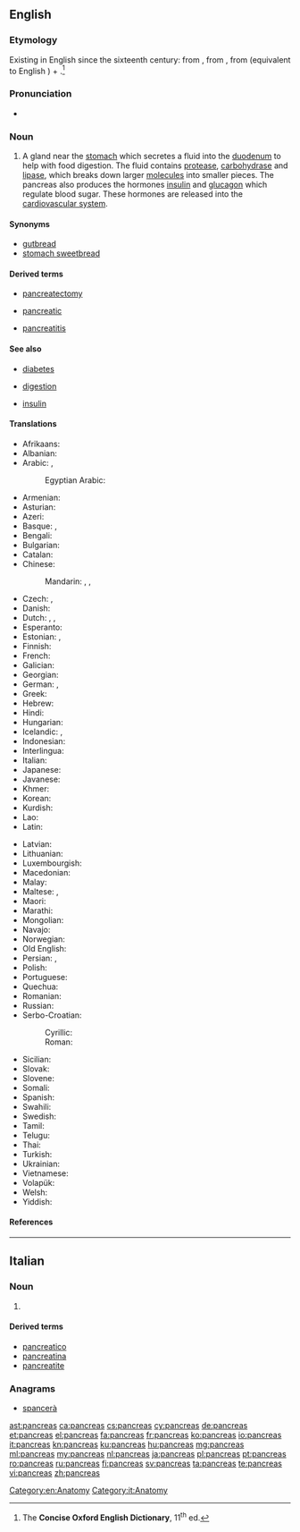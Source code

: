 {{also|pancréas|páncreas}}
==English==

===Etymology===
Existing in English since the sixteenth century: from {{etyl|la|en}} {{term|pancreas|lang=la}}, from {{etyl|grc|en}} {{term|πάγκρεας||lang=grc}}, from {{term|πᾶν||all|lang=grc}} (equivalent to English {{term|pan-|lang=en}}) + {{term|κρέας||flesh|lang=grc}}.<ref name="COED-etym">The '''Concise Oxford English Dictionary''', 11<sup>th</sup> ed.</ref>

===Pronunciation===
* {{a|UK}} {{IPA|/ˈpæŋkɹɪəs/|lang=en}}

===Noun===
{{en-noun|pancreases|pancreata}}

# {{context|anatomy|lang=en}} A gland near the [[stomach]] which secretes a fluid into the [[duodenum]] to help with food digestion. The fluid contains [[protease]], [[carbohydrase]] and [[lipase]], which breaks down larger [[molecules]] into smaller pieces. The pancreas also produces the hormones [[insulin]] and [[glucagon]] which regulate blood sugar. These hormones are released into the [[cardiovascular system]].

====Synonyms====
* [[gutbread]]
* [[stomach sweetbread]]

====Derived terms====
{{rel-top3|Derived terms}}
* [[pancreatectomy]]
{{rel-mid3}}
* [[pancreatic]]
{{rel-mid3}}
* [[pancreatitis]]
{{rel-bottom}}

====See also====
{{rel-top|See also}}
* [[diabetes]]
{{rel-mid3}}
* [[digestion]]
{{rel-mid3}}
* [[insulin]]
{{rel-bottom}}

====Translations====
{{trans-top|gland near the stomach}}
* Afrikaans: {{t|af|pankreas}}
* Albanian: {{t|sq|pankreasi}}
* Arabic: {{t|ar|بنكرياس|tr=bánkriyas|m}}, {{t|ar|المُعَثْكَلَة|f|tr=muʕaθkala|sc=Arab}}
*: Egyptian Arabic: {{t|arz|بنكرياس|m|tr=benkeryas|sc=Arab}}
* Armenian: {{t|hy|ենթաստամոքսային գեղձ}}
* Asturian: {{t+|ast|páncrees|m}}
* Azeri: {{t|az|mə'dəaltı vəzi}}
* Basque: {{t+|eu|are}}, {{t|eu|pankrea}}
* Bengali: {{t|bn|অগ্ন্যাশয়|sc=Beng}}
* Bulgarian: {{t|bg|панкреас|m}}
* Catalan: {{t|ca|pàncrees|m}}
* Chinese:
*: Mandarin: {{t+|cmn|胰臟|sc=Hani}},  {{t|cmn|胰脏|tr=yízàng|sc=Hani}},  {{t+|cmn|胰腺|tr=yíxiàn|sc=Hani}}
* Czech: {{t+|cs|slinivka břišní|f}}, {{t+|cs|pankreas|m}}
* Danish: {{t|da|bugspytkirtel|c}}
* Dutch: {{t+|nl|alvleesklier}}, {{t|nl|buikspeekselklier}}, {{t+|nl|pancreas}}
* Esperanto: {{t|eo|pankreato}}
* Estonian: {{t+|et|kõhunääre}}, {{t+|et|pankreas}}
* Finnish: {{t+|fi|haima}}
* French: {{t+|fr|pancréas|m}}
* Galician: {{t|gl|páncreas|m}}
* Georgian: {{t|ka|პანკრეასი}}
* German: {{t+|de|Bauchspeicheldrüse|f}}, {{t+|de|Pankreas|n}}
* Greek: {{t+|el|πάγκρεας|n}}
* Hebrew: {{t+|he|לבלב|tr=lavlav}}
* Hindi: {{t|hi|अग्न्याशय}}
* Hungarian: {{t+|hu|hasnyálmirigy}}
* Icelandic: {{t+|is|bris|n}}, {{t+|is|briskirtill|m}}
* Indonesian: {{t+|id|pankreas}}
* Interlingua: {{t|ia|pancreas}}
* Italian: {{t+|it|pancreas|m}}
* Japanese: {{t+|ja|膵臓|tr=すいぞう, suizō}}
* Javanese: {{t|jv|pankreas}}
* Khmer: {{t+|km|លំពែង|tr=lumpɛɛŋ|sc=Khmr}}
* Korean: {{t+|ko|이자|tr=ija}}
* Kurdish: {{t+|ku|pankreas}}
* Lao: {{t|lo|ຕັບອ່ອນ|tr=tap-'öön|sc=Laoo}}
* Latin: {{t|la|pancreas}}
{{trans-mid}}
* Latvian: {{t|lv|aizkuņģa dziedzeris}}
* Lithuanian: {{t+|lt|kasa}}
* Luxembourgish: {{t-needed|lb}}
* Macedonian: {{t|mk|панкреас|m}}
* Malay: {{t|ms|pankreas}}
* Maltese: {{t|mt|pankreas|m}}, {{t|mt|frixa|f}}
* Maori: {{t|mi|repe-taiaki-huka}}
* Marathi: {{t|mr|स्वादुपिंड|n|tr=swadu pinD'|sc=Deva}}
* Mongolian: {{t|mn|нойр булчирхай|sc=Cyrl}}
* Navajo: {{t|nv|alohkʼeʼ}}
* Norwegian: {{t|no|bukspyttkjertel|m}}
* Old English: {{t-needed|ang}}
* Persian: {{t+|fa|لوزالمعده}}, {{t+|fa|پانکراس|tr=pânkrâs|sc=fa-Arab}}
* Polish: {{t+|pl|trzustka|f}}
* Portuguese: {{t+|pt|pâncreas|m}}
* Quechua: {{t|qu|suyk'upin}}
* Romanian: {{t+|ro|pancreas}}
* Russian: {{t|ru|поджелу́дочная железа́|f}}
* Serbo-Croatian:
*: Cyrillic: {{t|sh|гуштерача|f|sc=Cyrl}}
*: Roman: {{t+|sh|gušterača|f}}
* Sicilian: {{t|scn|pancreas}}
* Slovak: {{t|sk|podžalúdková žľaza|f}}
* Slovene: {{t+|sl|trebušna slinavka|f}}
* Somali: {{t|so|ganac}}
* Spanish: {{t+|es|páncreas|m}}
* Swahili: {{t|sw|kongosho}}
* Swedish: {{t+|sv|bukspottkörtel|c}}
* Tamil: {{t+|ta|கணையம்}}
* Telugu: {{t+|te|క్లోమము}}
* Thai: {{t|th|ตับอ่อน|tr=dtàp òn}}
* Turkish: {{t+|tr|pankreas}}
* Ukrainian: {{t|uk|підшлункова залоза|f}}
* Vietnamese: {{t+|vi|tụy}}
* Volapük: {{t|vo|pankreat}}
* Welsh: {{t|cy|cefndedyn|m}}
* Yiddish: {{t|yi|פאנקרעאס|n|tr=pankreas}}
{{trans-bottom}}

====References====
<references/>

[[Category:en:Anatomy]]

----

==Italian==

===Noun===
{{head|it|noun|g=m|invariable}}

# {{l|en|pancreas}}

====Derived terms====
* [[pancreatico]]
* [[pancreatina]]
* [[pancreatite]]

===Anagrams===
* [[spancerà#Italian|spancerà]]

[[Category:it:Anatomy]]

[[ast:pancreas]]
[[ca:pancreas]]
[[cs:pancreas]]
[[cy:pancreas]]
[[de:pancreas]]
[[et:pancreas]]
[[el:pancreas]]
[[fa:pancreas]]
[[fr:pancreas]]
[[ko:pancreas]]
[[io:pancreas]]
[[it:pancreas]]
[[kn:pancreas]]
[[ku:pancreas]]
[[hu:pancreas]]
[[mg:pancreas]]
[[ml:pancreas]]
[[my:pancreas]]
[[nl:pancreas]]
[[ja:pancreas]]
[[pl:pancreas]]
[[pt:pancreas]]
[[ro:pancreas]]
[[ru:pancreas]]
[[fi:pancreas]]
[[sv:pancreas]]
[[ta:pancreas]]
[[te:pancreas]]
[[vi:pancreas]]
[[zh:pancreas]]